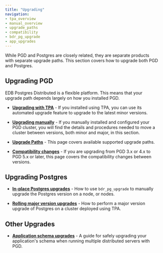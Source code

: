 ```yaml
---
title: "Upgrading"
navigation:
- tpa_overview
- manual_overview
- upgrade_paths
- compatibility
- bdr_pg_upgrade
- app_upgrades
---
```


While PGD and Postgres are closely related, they are separate products with separate upgrade paths. This section covers how to upgrade both PGD and Postgres.

## Upgrading PGD

EDB Postgres Distributed is a flexible platform. This means that your upgrade path depends largely on how you installed PGD.

* **[Upgrading with TPA](tpa_overview)** - If you installed using TPA, you can use its automated upgrade feature to upgrade to the latest minor versions.

* **[Upgrading manually](manual_overview)** - If you manually installed and configured your PGD cluster, you will find the details and procedures needed to move a cluster between versions, both minor and major, in this section.

* **[Upgrade Paths](upgrade_paths)** - This page covers available supported upgrade paths.

* **[Compatibility changes](compatibility)** - If you are upgrading from PGD 3.x or 4.x to PGD 5.x or later, this page covers the compatibility changes between versions.


## Upgrading Postgres

* **[In-place Postgres upgrades](bdr_pg_upgrade)** - How to use `bdr_pg_upgrade` to manually upgrade the Postgres version on a node, or nodes.

* **[Rolling major version upgrades](upgrading_major_rolling)** - How to perform a major version upgrade of Postgres on a cluster deployed using TPA.


## Other Upgrades

* **[Application schema upgrades](app_upgrades)** - A guide for safely upgrading your application's schema when running multiple distributed servers with PGD.

